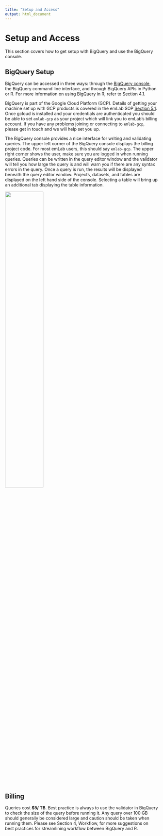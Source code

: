```yaml
---
title: "Setup and Access"
output: html_document
---
```


# Setup and Access

This section covers how to get setup with BigQuery and use the BigQuery console.  

## BigQuery Setup

BigQuery can be accessed in three ways: through the [BigQuery console](https://console.cloud.google.com/bigquery?project=emlab-gcp), the BigQuery command line interface, and through BigQuery APIs in Python or R. For more information on using BigQuery in R, refer to Section 4.1. 

BigQuery is part of the Google Cloud Platform (GCP). Details of getting your machine set up with GCP products is covered in the emLab SOP [Section 5.1](https://emlab-ucsb.github.io/SOP/5-1-google-cloud-platform.html). Once gcloud is installed and your credentials are authenticated you should be able to set `emlab-gcp` as your project which will link you to emLab’s billing account. If you have any problems joining or connecting to `emlab-gcp`, please get in touch and we will help set you up. 

The BigQuery console provides a nice interface for writing and validating queries. The upper left corner of the BigQuery console displays the billing project code. For most emLab users, this should say `emlab-gcp`. The upper right corner shows the user, make sure you are logged in when running queries. Queries can be written in the query editor window and the validator will tell you how large the query is and will warn you if there are any syntax errors in the query. Once a query is run, the results will be displayed beneath the query editor window. Projects, datasets, and tables are displayed on the left hand side of the console. Selecting a table will bring up an additional tab displaying the table information.  

![](images/bq_console_updated_annotated.png){height="50%" width="50%"}  

## Billing

Queries cost **$5/ TB**. Best practice is always to use the validator in BigQuery to check the size of the query before running it. Any query over 100 GB should generally be considered large and caution should be taken when running them. Please see Section 4, Workflow, for more suggestions on best practices for streamlining workflow between BigQuery and R. 

